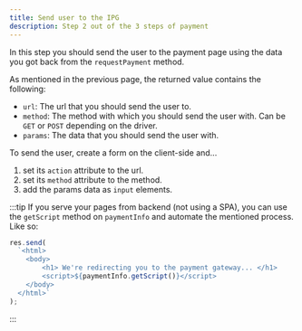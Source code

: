 ```yaml
---
title: Send user to the IPG
description: Step 2 out of the 3 steps of payment
---
```



In this step you should send the user to the payment page using the data you got back from the `requestPayment` method.

As mentioned in the previous page, the returned value contains the following:

- `url`: The url that you should send the user to.
- `method`: The method with which you should send the user with. Can be `GET` or `POST` depending on the driver.
- `params`: The data that you should send the user with.

To send the user, create a form on the client-side and...

1. set its `action` attribute to the url.
2. set its `method` attribute to the method.
3. add the params data as `input` elements.

:::tip
If you serve your pages from backend (not using a SPA), you can use the `getScript` method on `paymentInfo` and automate the mentioned process. Like so:

```js
res.send(
  `<html>
    <body>
        <h1> We're redirecting you to the payment gateway... </h1>
        <script>${paymentInfo.getScript()}</script>
    </body>
  </html>`
);
```
:::
